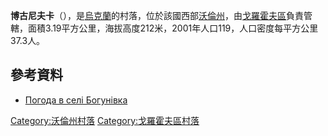 {{coord|50|24|35|N|25|7|9|E|scale:30000|display=title}}

'''博古尼夫卡'''（{{lang-uk|Богунівка}}），是[[烏克蘭|烏克蘭]]的村落，位於該國西部[[沃倫州|沃倫州]]，由[[戈羅霍夫區|戈羅霍夫區]]負責管轄，面積3.19平方公里，海拔高度212米，2001年人口119，人口密度每平方公里37.3人。

==參考資料==
* [http://weather.in.ua/ua/volynskaja/1657 Погода в селі Богунівка] {{Wayback|url=http://weather.in.ua/ua/volynskaja/1657 |date=20111219094717 }}

[[Category:沃倫州村落|Category:沃倫州村落]]
[[Category:戈羅霍夫區村落|Category:戈羅霍夫區村落]]


{{Volyn-geo-stub}}
